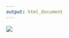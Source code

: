 ```yaml
---
output: html_document
---
```





<img src="`r here::here('logos/SDG-Analytics-in-R-Flyer.png')`" />